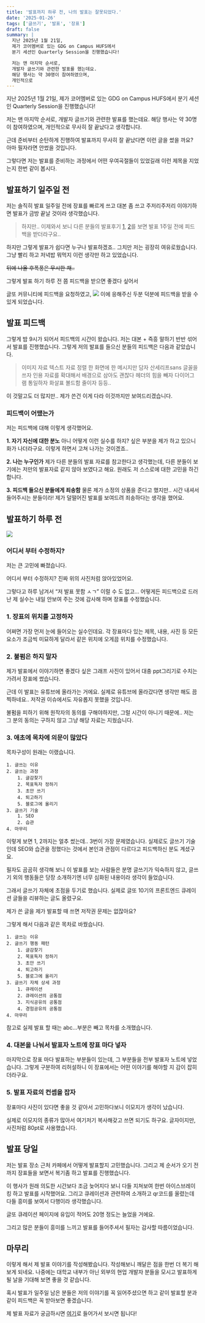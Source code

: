 ```yaml
---
title: '발표까지 하루 전, 나의 발표는 잘못되었다.'
date: '2025-01-26'
tags: ['글쓰기', '발표', '장표']
draft: false
summary: |
  지난 2025년 1월 21일,
  제가 코어멤버로 있는 GDG on Campus HUFS에서
  분기 세션인 Quarterly Session을 진행했습니다!

  저는 맨 마지막 순서로,
  개발자 글쓰기와 관련한 발표를 했는데요.
  해당 행사는 약 30명이 참여하였으며,
  개인적으로
---
```


지난 2025년 1월 21일,
제가 코어멤버로 있는 GDG on Campus HUFS에서
분기 세션인 Quarterly Session을 진행했습니다!

저는 맨 마지막 순서로,
개발자 글쓰기와 관련한 발표를 했는데요.
해당 행사는 약 30명이 참여하였으며,
개인적으로 무사히 잘 끝났다고 생각합니다.

근데 준비부터 순탄하게 진행하여
발표까지 무사히 잘 끝났다면 이런 글을 썼을 까요?
아마 필자라면 안썼을 것입니다.

그렇다면 저는 발표를 준비하는 과정에서
어떤 우여곡절들이 있었길래
이런 제목을 지었는지 한번 같이 봅시다.

## 발표하기 일주일 전

저는 솔직히 발표 일주일 전에 장표를 빠르게 쓰고
대본 좀 쓰고 주저리주저리 이야기하면
발표가 금방 끝날 것이라 생각했습니다.

> 하지만.. 이제와서 보니 다른 분들의 발표후기 [1](https://zzsza.github.io/diary/2019/10/20/helping-presentation/), [2](https://daco2020.tistory.com/787)를 보면 발표 1주일 전에 피드백을 받더라구요..

하지만 그렇게 발표가 쉽다면 누구나 발표하겠죠..
그치만 저는 굉장히 여유로웠습니다.
그냥 빨리 하고 저녁밥 뭐먹지 이런 생각만 하고 있었습니다.

~~뒤에 나올 후폭풍은 무시한 채..~~

그렇게 발표 하기 하루 전 쯤
피드백을 받으면 좋겠다 싶어서

글또 커뮤니티에 피드백을 요청하였고,
![](https://velog.velcdn.com/images/zetbe/post/31662cf3-fc34-4b27-a31b-b0aba3ebe3e2/image.png)
이에 응해주신 두분 덕분에 피드백을 받을 수 있게 되었습니다.

## 발표 피드백

그렇게 밤 9시가 되어서 피드백의 시간이 왔습니다.
저는 대본 + 즉흥 말하기 반반 섞어서 발표를 진행했습니다.
그렇게 저의 발표를 들으신 분들의 피드백은 다음과 같았습니다.

> 이미지 자료 텍스트 자료 정렬
> 한 화면에 한 메시지만 담자
> 산세리프sans 글꼴을 쓰자
> 인용 자료를 확대해서 배경으로 삼아도 괜찮다
> 헤더의 힘을 빼자
> 다이어그램 통일하자
> 화살표 볼드함 줄이자
> 등등..

이 것말고도 더 많지만..
제가 쓴건 이게 다라 이것까지만 보여드리겠습니다.

### 피드백이 어땠는가

저는 피드백에 대해 이렇게 생각했어요.

**1. 자기 자신에 대한 분노**
아니 어떻게 이런 실수를 하지?
싶은 부분을 제가 하고 있으니 화가 나더라구요.
이렇게 하면서 고쳐 나가는 것이겠죠..

**2. 나는 누구인가**
제가 다른 분들의 발표 자료를 참고한다고 생각했는데,
다른 분들이 보기에는 저만의 발표자료 같지 않아 보였다고 해요.
원래도 저 스스로에 대한 고민을 하긴 합니다.

**3. 피드백 들으신 분들에게 죄송함**
물론 제가 소정의 상품을 준다고 했지만..
시간 내셔서 들어주시는 분들이라!
제가 덜떨어진 발표를 보여드려 죄송하다는 생각을 했어요.

## 발표하기 하루 전

[![](https://velog.velcdn.com/images/zetbe/post/826f1ba8-926d-4c70-865b-aba8cd3b3182/image.png)
](https://velog.velcdn.com/images/zetbe/post/8e2a653a-24c6-4811-bf9b-e7d119c208c2/image.png)

### 어디서 부터 수정하지?

저는 큰 고민에 빠졌습니다.

어디서 부터 수정하지?
진짜 위의 사진처럼 앉아있었어요.

그렇다고 하루 남겨서 “저 발표 못함 ㅅㄱ” 이럴 수 도 없고…
어떻게든 피드백으로 드러난 제 실수는 내일 안보여 주는 것에 감사해 하며 장표를 수정했습니다.

### 1. 장표의 위치를 고정하자

어쩌면 가장 먼저 눈에 들어오는 실수인데요.
각 장표마다 있는 제목, 내용, 사진 등 모든 요소가 조금씩 미묘하게 달라서
같은 위치에 오게끔 위치를 수정했습니다.

### 2. 불펌은 하지 말자

제가 발표에서 이야기하면 좋겠다 싶은 그래프 사진이 있어서
대충 ppt그리기로 수치는 가려서 장표에 썼습니다.

근데 이 발표는 유튜브에 올라가는 거에요.
실제로 유튜브에 올라갔다면 생각만 해도 끔찍하네요..
저작권 이슈에서도 자유롭지 못했을 것입니다.

불펌을 피하기 위해 원작자의 동의를 구해야하지만,
그럴 시간이 아니기 때문에..
저는 그 분의 동의는 구하지 않고 그냥 해당 자료는 지웠습니다.

### 3. 애초에 목차에 의문이 많았다

목차구성이 원래는 이랬습니다.

```
1. 글쓰는 이유
2. 글쓰는 과정
    1. 글감찾기
    2. 목표독자 정하기
    3. 초안 쓰기
    4. 퇴고하기
    5. 블로그에 올리기
3. 글쓰기 기술
    1. SEO
    2. 습관
4. 마무리
```

이렇게 보면 1, 2까지는 얼추 썼는데..
3번이 가장 문제였습니다.
실제로도 글쓰기 기술인데 SEO와 습관을 정했다는 것에서
본인과 관점이 다르다고 피드백하신 분도 계셨구요.

필자도 곰곰히 생각해 보니 이 발표를 보는 사람들은
분명 글쓰기가 익숙하지 않고,
글쓰기 외의 행동들은 당장 소개하기엔
너무 심화된 내용이라 생각이 들었습니다.

그래서 글쓰기 자체에 초점을 두기로 했습니다.
실제로 글또 10기의 프론트엔드 큐레이션 글들을
리뷰하는 글도 올렸구요.

제가 쓴 글을 제가 발표할 때 쓰면 저작권 문제는 없잖아요?

그렇게 해서 다음과 같은 목차로 바꿨습니다.

```
1. 글쓰는 이유
2. 글쓰기 행동 패턴
    1. 글감찾기
    2. 목표독자 정하기
    3. 초안 쓰기
    4. 퇴고하기
    5. 블로그에 올리기
3. 글쓰기 자체 상세 과정
    1. 큐레이션
    2. 큐레이션의 공통점
    3. 지식공유의 공통점
    4. 경험공유의 공통점
4. 마무리
```

참고로 실제 발표 할 때는 abc…부분은 빼고 목차를 소개했습니다.

### 4. 대본을 나눠서 발표자 노트에 장표 마다 넣자

마지막으로 장표 마다 발표하는 부분들이 있는데,
그 부분들을 전부 발표자 노트에 넣었습니다.
그렇게 구분하여 리허설하니 이 장표에서는
어떤 이야기를 해야할 지 감이 잡히더라구요.

### 5. 발표 자료의 컨셉을 잡자

장표마다 사진이 있다면 좋을 것 같아서 고민하다보니
이모지가 생각이 났습니다.

실제로 이모지의 종류가 많아서
여기저기 복사해갖고 쓰면 되기도 하구요.
글자이지만, 사진처럼 80pt로 사용했습니다.

## 발표 당일

저는 발표 장소 근처 카페에서 어떻게 발표할지 고민했습니다.
그리고 제 순서가 오기 전까지 장표들을 보면서 복기좀 하고 발표를 진행했습니다.

이 행사가 원래 의도한 시간보다 조금 늦어지다 보니
다들 지쳐보여 한번 아이스브레이킹 하고 발표를 시작했어요.
그리고 큐레이션과 관련하여 소개하고 qr코드를 올렸는데
다들 흥미를 보여서 다행이라 생각했습니다.

글또 큐레이션 페이지에 유입이 적어도 20명 정도는 늘었을 거에요.

그리고 많은 분들이 흥미를 느끼고 발표를 들어주셔서 필자는 감사할 따름이었습니다.

## 마무리

이렇게 해서 제 발표 이야기를 작성해봤습니다.
작성해보니 깨달은 점을 한번 더 복기 해보게 되네요.
나중에는 대학교 내부가 아닌 외부의 현업 개발자 분들을 모시고
발표하게 될 날을 기대해 보면 좋을 것 같습니다.

혹시 발표가 일주일 남은 분들은
저의 이야기를 꼭 읽어주셨으면 하고
같이 발표할 분과 같이 피드백은 꼭 받아보면 좋겠습니다.

제 발표 자료가 궁금하시면 [여기](https://docs.google.com/presentation/d/1TztSqxwZbHLY7DqUy03l9kCfQRvtGhIb8Go8EkcQ-NA/edit#slide=id.p1)로 들어가서 보시면 됩니다!
